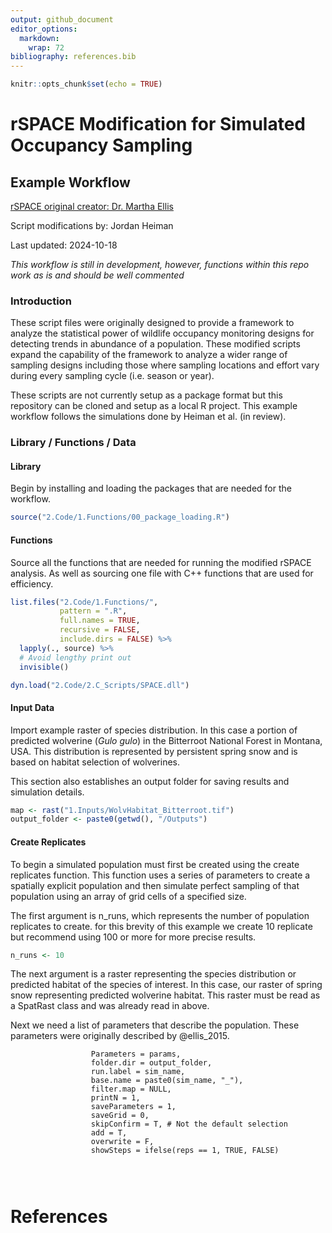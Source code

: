 ```yaml
---
output: github_document
editor_options: 
  markdown: 
    wrap: 72
bibliography: references.bib
---
```


```r
knitr::opts_chunk$set(echo = TRUE)
```



# rSPACE Modification for Simulated Occupancy Sampling

## Example Workflow

[rSPACE original creator: Dr. Martha
Ellis](https://github.com/mmellis/rSPACE)

Script modifications by: Jordan Heiman

Last updated: 2024-10-18

*This workflow is still in development, however, functions within this repo work as is and should be well commented*

### Introduction

These script files were originally designed to provide a framework to
analyze the statistical power of wildlife occupancy monitoring designs
for detecting trends in abundance of a population. These modified
scripts expand the capability of the framework to analyze a wider range
of sampling designs including those where sampling locations and effort
vary during every sampling cycle (i.e. season or year).

These scripts are not currently setup as a package format but this
repository can be cloned and setup as a local R project. This example
workflow follows the simulations done by Heiman et al. (in review).

### Library / Functions / Data

#### Library

Begin by installing and loading the packages that are needed for the
workflow.

```r
source("2.Code/1.Functions/00_package_loading.R")

```

#### Functions

Source all the functions that are needed for running the modified rSPACE
analysis. As well as sourcing one file with C++ functions that are used
for efficiency.

```r
list.files("2.Code/1.Functions/",
           pattern = ".R", 
           full.names = TRUE, 
           recursive = FALSE, 
           include.dirs = FALSE) %>% 
  lapply(., source) %>% 
  # Avoid lengthy print out
  invisible()

dyn.load("2.Code/2.C_Scripts/SPACE.dll")
```

#### Input Data

Import example raster of species distribution. In this case a portion of
predicted wolverine (*Gulo gulo*) in the Bitterroot National Forest in Montana, USA. This distribution is represented by persistent spring snow and is based on habitat selection of wolverines.

This section also establishes an output folder for saving results and simulation details.

```r
map <- rast("1.Inputs/WolvHabitat_Bitterroot.tif")
output_folder <- paste0(getwd(), "/Outputs")
```

#### Create Replicates

To begin a simulated population must first be created using the create replicates function. This function uses a series of parameters to create a spatially explicit population and then simulate perfect sampling of that population using an array of grid cells of a specified size. 

The first argument is n_runs, which represents the number of population replicates to create. for this brevity of this example we create 10 replicate but recommend using 100 or more for more precise results. 

```r
n_runs <- 10
```

The next argument is a raster representing the species distribution or predicted habitat of the species of interest. In this case, our raster of spring snow representing predicted wolverine habitat. This raster must be read as a SpatRast class and was already read in above.

Next we need a list of parameters that describe the population. These parameters were originally described by @ellis_2015. 



                      Parameters = params,
                      folder.dir = output_folder,
                      run.label = sim_name,
                      base.name = paste0(sim_name, "_"),
                      filter.map = NULL,
                      printN = 1,
                      saveParameters = 1,
                      saveGrid = 0,
                      skipConfirm = T, # Not the default selection
                      add = T,
                      overwrite = F, 
                      showSteps = ifelse(reps == 1, TRUE, FALSE)
                      
                      
                      
# References

::: {#refs}
:::